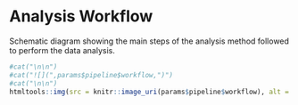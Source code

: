 # Analysis Workflow  

Schematic diagram showing the main steps of the analysis method followed to perform the data analysis.    

```r
#cat("\n\n")
#cat("![](",params$pipeline$workflow,")")
#cat("\n\n")
htmltools::img(src = knitr::image_uri(params$pipeline$workflow), alt = 'workflow')
```     